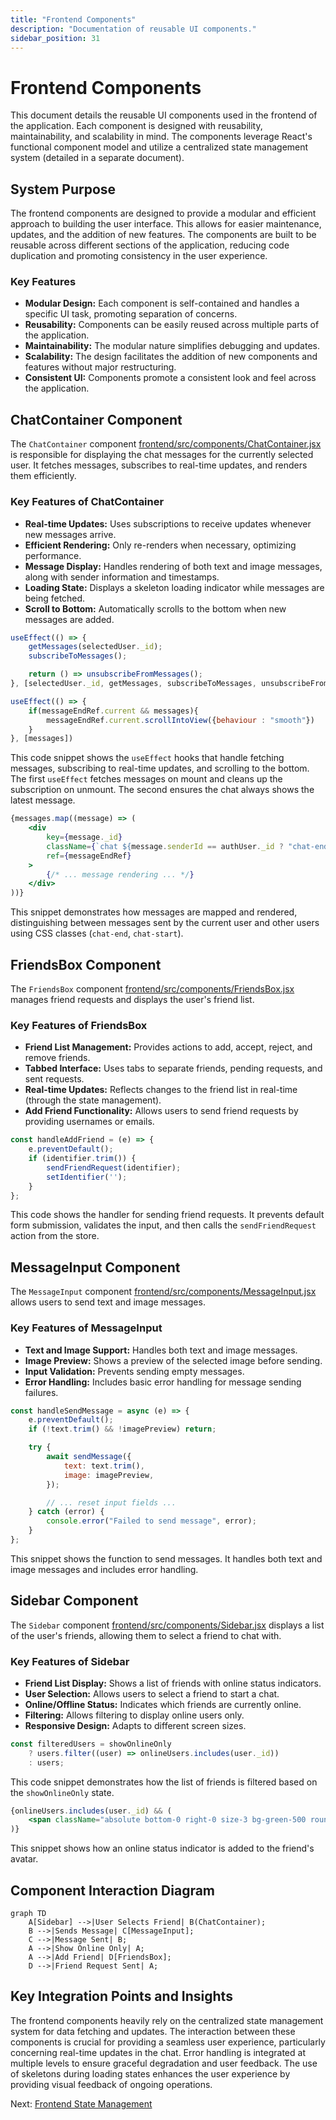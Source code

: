 ```yaml
---
title: "Frontend Components"
description: "Documentation of reusable UI components."
sidebar_position: 31
---
```


# Frontend Components

<TOC />

This document details the reusable UI components used in the frontend of the application.  Each component is designed with reusability, maintainability, and scalability in mind.  The components leverage React's functional component model and utilize a centralized state management system (detailed in a separate document).

## System Purpose

The frontend components are designed to provide a modular and efficient approach to building the user interface. This allows for easier maintenance, updates, and the addition of new features.  The components are built to be reusable across different sections of the application, reducing code duplication and promoting consistency in the user experience.

### Key Features

* **Modular Design:** Each component is self-contained and handles a specific UI task, promoting separation of concerns.
* **Reusability:** Components can be easily reused across multiple parts of the application.
* **Maintainability:** The modular nature simplifies debugging and updates.
* **Scalability:** The design facilitates the addition of new components and features without major restructuring.
* **Consistent UI:**  Components promote a consistent look and feel across the application.


## ChatContainer Component

The `ChatContainer` component [frontend/src/components/ChatContainer.jsx](https://github.com/shinymack/Chat-App-MERN/blob/main/frontend/src/components/ChatContainer.jsx) is responsible for displaying the chat messages for the currently selected user. It fetches messages, subscribes to real-time updates, and renders them efficiently.

### Key Features of ChatContainer

* **Real-time Updates:** Uses subscriptions to receive updates whenever new messages arrive.
* **Efficient Rendering:**  Only re-renders when necessary, optimizing performance.
* **Message Display:** Handles rendering of both text and image messages, along with sender information and timestamps.
* **Loading State:** Displays a skeleton loading indicator while messages are being fetched.
* **Scroll to Bottom:** Automatically scrolls to the bottom when new messages are added.

```jsx
useEffect(() => {
    getMessages(selectedUser._id);
    subscribeToMessages();

    return () => unsubscribeFromMessages();
}, [selectedUser._id, getMessages, subscribeToMessages, unsubscribeFromMessages]);

useEffect(() => {
    if(messageEndRef.current && messages){
        messageEndRef.current.scrollIntoView({behaviour : "smooth"})
    }
}, [messages])
```

This code snippet shows the `useEffect` hooks that handle fetching messages, subscribing to real-time updates, and scrolling to the bottom. The first `useEffect` fetches messages on mount and cleans up the subscription on unmount. The second ensures the chat always shows the latest message.

```jsx
{messages.map((message) => (
    <div
        key={message._id}
        className={`chat ${message.senderId == authUser._id ? "chat-end": "chat-start"} `}
        ref={messageEndRef}
    >
        {/* ... message rendering ... */}
    </div>
))}
```

This snippet demonstrates how messages are mapped and rendered, distinguishing between messages sent by the current user and other users using CSS classes (`chat-end`, `chat-start`).


## FriendsBox Component

The `FriendsBox` component [frontend/src/components/FriendsBox.jsx](https://github.com/shinymack/Chat-App-MERN/blob/main/frontend/src/components/FriendsBox.jsx) manages friend requests and displays the user's friend list.

### Key Features of FriendsBox

* **Friend List Management:**  Provides actions to add, accept, reject, and remove friends.
* **Tabbed Interface:** Uses tabs to separate friends, pending requests, and sent requests.
* **Real-time Updates:**  Reflects changes to the friend list in real-time (through the state management).
* **Add Friend Functionality:** Allows users to send friend requests by providing usernames or emails.


```jsx
const handleAddFriend = (e) => {
    e.preventDefault();
    if (identifier.trim()) {
        sendFriendRequest(identifier);
        setIdentifier('');
    }
};
```

This code shows the handler for sending friend requests. It prevents default form submission, validates the input, and then calls the `sendFriendRequest` action from the store.


## MessageInput Component

The `MessageInput` component [frontend/src/components/MessageInput.jsx](https://github.com/shinymack/Chat-App-MERN/blob/main/frontend/src/components/MessageInput.jsx) allows users to send text and image messages.

### Key Features of MessageInput

* **Text and Image Support:**  Handles both text and image messages.
* **Image Preview:** Shows a preview of the selected image before sending.
* **Input Validation:** Prevents sending empty messages.
* **Error Handling:** Includes basic error handling for message sending failures.


```jsx
const handleSendMessage = async (e) => {
    e.preventDefault();
    if (!text.trim() && !imagePreview) return;

    try {
        await sendMessage({
            text: text.trim(),
            image: imagePreview,
        });

        // ... reset input fields ...
    } catch (error) {
        console.error("Failed to send message", error);
    }
};
```

This snippet shows the function to send messages. It handles both text and image messages and includes error handling.



## Sidebar Component

The `Sidebar` component [frontend/src/components/Sidebar.jsx](https://github.com/shinymack/Chat-App-MERN/blob/main/frontend/src/components/Sidebar.jsx) displays a list of the user's friends, allowing them to select a friend to chat with.

### Key Features of Sidebar

* **Friend List Display:** Shows a list of friends with online status indicators.
* **User Selection:** Allows users to select a friend to start a chat.
* **Online/Offline Status:** Indicates which friends are currently online.
* **Filtering:** Allows filtering to display online users only.
* **Responsive Design:** Adapts to different screen sizes.

```jsx
const filteredUsers = showOnlineOnly
    ? users.filter((user) => onlineUsers.includes(user._id))
    : users;
```

This code snippet demonstrates how the list of friends is filtered based on the `showOnlineOnly` state.

```jsx
{onlineUsers.includes(user._id) && (
    <span className="absolute bottom-0 right-0 size-3 bg-green-500 rounded-full ring-2 ring-zinc-900" />
)}
```
This snippet shows how an online status indicator is added to the friend's avatar.


## Component Interaction Diagram





```mermaid
graph TD
    A[Sidebar] -->|User Selects Friend| B(ChatContainer);
    B -->|Sends Message| C[MessageInput];
    C -->|Message Sent| B;
    A -->|Show Online Only| A;
    A -->|Add Friend| D[FriendsBox];
    D -->|Friend Request Sent| A;

```




## Key Integration Points and Insights

The frontend components heavily rely on the centralized state management system for data fetching and updates.  The interaction between these components is crucial for providing a seamless user experience, particularly concerning real-time updates in the chat.  Error handling is integrated at multiple levels to ensure graceful degradation and user feedback.  The use of skeletons during loading states enhances the user experience by providing visual feedback of ongoing operations.


Next: [Frontend State Management](./3.2_frontend_state.mdx)